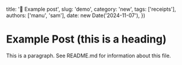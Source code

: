   title: '🔧 Example post',
  slug: 'demo',
  category: 'new',
  tags: ['receipts'],
  authors: ['manu', 'sam'],
  date: new Date('2024-11-07'),
})


# Example Post (this is a heading)

This is a paragraph. See README.md for information about this file.